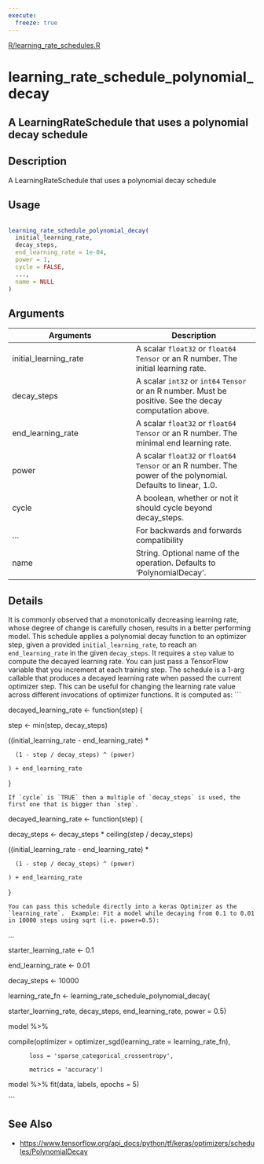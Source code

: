 ```yaml
---
execute:
  freeze: true
---
```


[R/learning_rate_schedules.R](https://github.com/rstudio/keras//blob/main/R/learning_rate_schedules.R#L375) 

# learning_rate_schedule_polynomial_decay

## A LearningRateSchedule that uses a polynomial decay schedule

## Description
 A LearningRateSchedule that uses a polynomial decay schedule 


## Usage
```r
 
learning_rate_schedule_polynomial_decay( 
  initial_learning_rate, 
  decay_steps, 
  end_learning_rate = 1e-04, 
  power = 1, 
  cycle = FALSE, 
  ..., 
  name = NULL 
) 
```

## Arguments
|Arguments|Description|
|---|---|
| initial_learning_rate | A scalar `float32` or `float64` `Tensor` or an R number.  The initial learning rate. |
| decay_steps | A scalar `int32` or `int64` `Tensor` or an R number. Must be positive.  See the decay computation above. |
| end_learning_rate | A scalar `float32` or `float64` `Tensor` or an R number.  The minimal end learning rate. |
| power | A scalar `float32` or `float64` `Tensor` or an R number. The power of the polynomial. Defaults to linear, 1.0. |
| cycle | A boolean, whether or not it should cycle beyond decay_steps. |
| ... | For backwards and forwards compatibility |
| name | String.  Optional name of the operation. Defaults to 'PolynomialDecay'. |

## Details

 It is commonly observed that a monotonically decreasing learning rate, whose degree of change is carefully chosen, results in a better performing model. This schedule applies a polynomial decay function to an optimizer step, given a provided `initial_learning_rate`, to reach an `end_learning_rate` in the given `decay_steps`.  It requires a `step` value to compute the decayed learning rate. You can just pass a TensorFlow variable that you increment at each training step.  The schedule is a 1-arg callable that produces a decayed learning rate when passed the current optimizer step. This can be useful for changing the learning rate value across different invocations of optimizer functions. It is computed as:  ```

decayed_learning_rate <- function(step) { 

  step <- min(step, decay_steps) 

  ((initial_learning_rate - end_learning_rate) * 

      (1 - step / decay_steps) ^ (power) 

    ) + end_learning_rate 

} 

```  If `cycle` is `TRUE` then a multiple of `decay_steps` is used, the first one that is bigger than `step`.  ```

decayed_learning_rate <- function(step) { 

  decay_steps <- decay_steps * ceiling(step / decay_steps) 

  ((initial_learning_rate - end_learning_rate) * 

      (1 - step / decay_steps) ^ (power) 

    ) + end_learning_rate 

} 

```  You can pass this schedule directly into a keras Optimizer as the `learning_rate`.  Example: Fit a model while decaying from 0.1 to 0.01 in 10000 steps using sqrt (i.e. power=0.5):  ```

... 

starter_learning_rate <- 0.1 

end_learning_rate <- 0.01 

decay_steps <- 10000 

learning_rate_fn <- learning_rate_schedule_polynomial_decay( 

  starter_learning_rate, decay_steps, end_learning_rate, power = 0.5) 

 

model %>% 

  compile(optimizer = optimizer_sgd(learning_rate = learning_rate_fn), 

          loss = 'sparse_categorical_crossentropy', 

          metrics = 'accuracy') 

 

model %>% fit(data, labels, epochs = 5) 

``` 





## See Also

  

- [https://www.tensorflow.org/api_docs/python/tf/keras/optimizers/schedules/PolynomialDecay](https://www.tensorflow.org/api_docs/python/tf/keras/optimizers/schedules/PolynomialDecay) 

 

